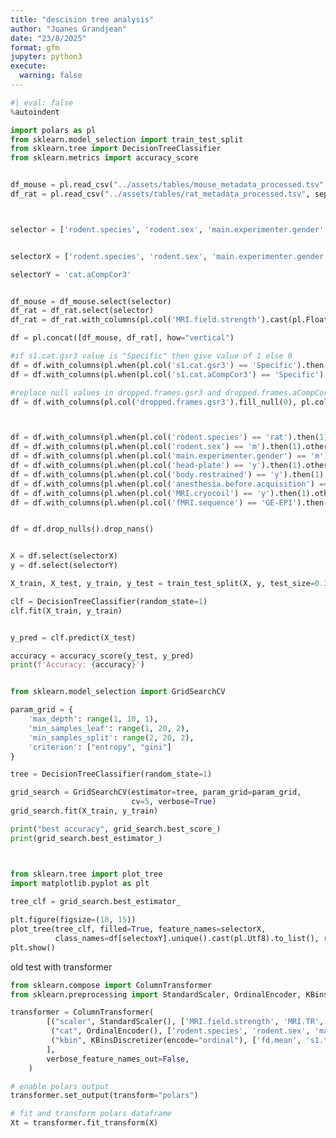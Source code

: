 ```yaml
---
title: "descision tree analysis"
author: "Joanes Grandjean"
date: "23/8/2025"
format: gfm
jupyter: python3
execute: 
  warning: false
---
```


```python
#| eval: false
%autoindent 
```


```python
import polars as pl
from sklearn.model_selection import train_test_split
from sklearn.tree import DecisionTreeClassifier
from sklearn.metrics import accuracy_score


df_mouse = pl.read_csv("../assets/tables/mouse_metadata_processed.tsv", separator="\t")
df_rat = pl.read_csv("../assets/tables/rat_metadata_processed.tsv", separator="\t")



selector = ['rodent.species', 'rodent.sex', 'main.experimenter.gender', 'head-plate', 'body.restrained', 'anesthesia.before.acquisition', 'MRI.field.strength', 'MRI.cryocoil', 'fMRI.sequence', 'MRI.TR', 'MRI.TE', 'fd.mean', 'total.frames', 'habituation.min', 'habituation.days', 's1.tsnr.l', 's1.tsnr.r', 's1.gsrcov.l.gsr3', 's1.gsrcov.r.gsr3', 'dropped.frames.gsr3', 's1.cat.gsr3','s1.gsrcov.l.aCompCor3', 's1.gsrcov.r.aCompCor3', 'dropped.frames.aCompCor3', 's1.cat.aCompCor3' ]


selectorX = ['rodent.species', 'rodent.sex', 'main.experimenter.gender', 'head-plate', 'body.restrained', 'anesthesia.before.acquisition', 'MRI.field.strength', 'MRI.cryocoil', 'fMRI.sequence', 'MRI.TR', 'MRI.TE', 'fd.mean', 'total.frames','habituation.min', 'habituation.days', 's1.tsnr.l', 's1.tsnr.r', 's1.gsrcov.l.gsr3', 's1.gsrcov.r.gsr3', 'dropped.frames.gsr3', 's1.gsrcov.l.aCompCor3', 's1.gsrcov.r.aCompCor3', 'dropped.frames.aCompCor3']

selectorY = 'cat.aCompCor3'


df_mouse = df_mouse.select(selector)
df_rat = df_rat.select(selector)
df_rat = df_rat.with_columns(pl.col('MRI.field.strength').cast(pl.Float64), pl.col('MRI.TE').cast(pl.Float64))

df = pl.concat([df_mouse, df_rat], how="vertical")

#if s1.cat.gsr3 value is "Specific" then give value of 1 else 0
df = df.with_columns(pl.when(pl.col('s1.cat.gsr3') == 'Specific').then(1).otherwise(0).alias('cat.gsr3'))
df = df.with_columns(pl.when(pl.col('s1.cat.aCompCor3') == 'Specific').then(1).otherwise(0).alias('cat.aCompCor3'))

#replace null values in dropped.frames.gsr3 and dropped.frames.aCompCor3 with 0
df = df.with_columns(pl.col('dropped.frames.gsr3').fill_null(0), pl.col('dropped.frames.aCompCor3').fill_null(0))



df = df.with_columns(pl.when(pl.col('rodent.species') == 'rat').then(1).otherwise(0).alias('rodent.species'))
df = df.with_columns(pl.when(pl.col('rodent.sex') == 'm').then(1).otherwise(0).alias('rodent.sex'))
df = df.with_columns(pl.when(pl.col('main.experimenter.gender') == 'm').then(1).otherwise(0).alias('main.experimenter.gender'))
df = df.with_columns(pl.when(pl.col('head-plate') == 'y').then(1).otherwise(0).alias('head-plate'))
df = df.with_columns(pl.when(pl.col('body.restrained') == 'y').then(1).otherwise(0).alias('body.restrained'))
df = df.with_columns(pl.when(pl.col('anesthesia.before.acquisition') == 'n').then(0).otherwise(1).alias('anesthesia.before.acquisition'))
df = df.with_columns(pl.when(pl.col('MRI.cryocoil') == 'y').then(1).otherwise(0).alias('MRI.cryocoil'))
df = df.with_columns(pl.when(pl.col('fMRI.sequence') == 'GE-EPI').then(1).otherwise(0).alias('fMRI.sequence'))


df = df.drop_nulls().drop_nans()


X = df.select(selectorX)
y = df.select(selectorY)

X_train, X_test, y_train, y_test = train_test_split(X, y, test_size=0.3, random_state = 99)

clf = DecisionTreeClassifier(random_state=1)
clf.fit(X_train, y_train)


y_pred = clf.predict(X_test)

accuracy = accuracy_score(y_test, y_pred)
print(f'Accuracy: {accuracy}')


from sklearn.model_selection import GridSearchCV

param_grid = {
    'max_depth': range(1, 10, 1),
    'min_samples_leaf': range(1, 20, 2),
    'min_samples_split': range(2, 20, 2),
    'criterion': ["entropy", "gini"]
}

tree = DecisionTreeClassifier(random_state=1)

grid_search = GridSearchCV(estimator=tree, param_grid=param_grid, 
                           cv=5, verbose=True)
grid_search.fit(X_train, y_train)

print("best accuracy", grid_search.best_score_)
print(grid_search.best_estimator_)



from sklearn.tree import plot_tree
import matplotlib.pyplot as plt
 
tree_clf = grid_search.best_estimator_

plt.figure(figsize=(18, 15))
plot_tree(tree_clf, filled=True, feature_names=selectorX,
          class_names=df[selectoxY].unique().cast(pl.Utf8).to_list(), rounded=True, fontsize=10)
plt.show()

```





old test with transformer

```python

from sklearn.compose import ColumnTransformer
from sklearn.preprocessing import StandardScaler, OrdinalEncoder, KBinsDiscretizer

transformer = ColumnTransformer(
        [("scaler", StandardScaler(), ['MRI.field.strength', 'MRI.TR', 'MRI.TE','dropped.frames.gsr3', 'dropped.frames.aCompCor3', 'total.frames']),
         ("cat", OrdinalEncoder(), ['rodent.species', 'rodent.sex', 'main.experimenter.gender', 'head-plate', 'body.restrained', 'anesthesia.before.acquisition', 'MRI.cryocoil', 'fMRI.sequence']),
         ("kbin", KBinsDiscretizer(encode="ordinal"), ['fd.mean', 's1.tsnr.l', 's1.tsnr.r', 's1.gsrcov.l.gsr3', 's1.gsrcov.r.gsr3', 's1.gsrcov.l.aCompCor3', 's1.gsrcov.r.aCompCor3',]),
        ],
        verbose_feature_names_out=False,
    )

# enable polars output
transformer.set_output(transform="polars")

# fit and transform polars dataframe
Xt = transformer.fit_transform(X)


```
